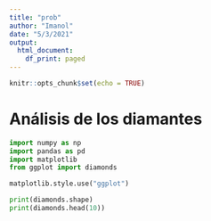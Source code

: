 ```yaml
---
title: "prob"
author: "Imanol"
date: "5/3/2021"
output:
  html_document:
    df_print: paged
---
```


```r
knitr::opts_chunk$set(echo = TRUE)
```

# Análisis de los diamantes

```python
import numpy as np
import pandas as pd
import matplotlib
from ggplot import diamonds

matplotlib.style.use("ggplot")

print(diamonds.shape)
print(diamonds.head(10))
```